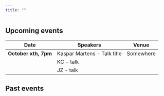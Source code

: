 ```yaml
---
title: ""
---
```


## Upcoming events

Date | Speakers | Venue
---- | -------- | -----
<b> October xth, 7pm </b>  | Kaspar Martens - Talk title | Somewhere
&nbsp; | KC - talk | &nbsp;
&nbsp; | JZ - talk | &nbsp;


## Past events